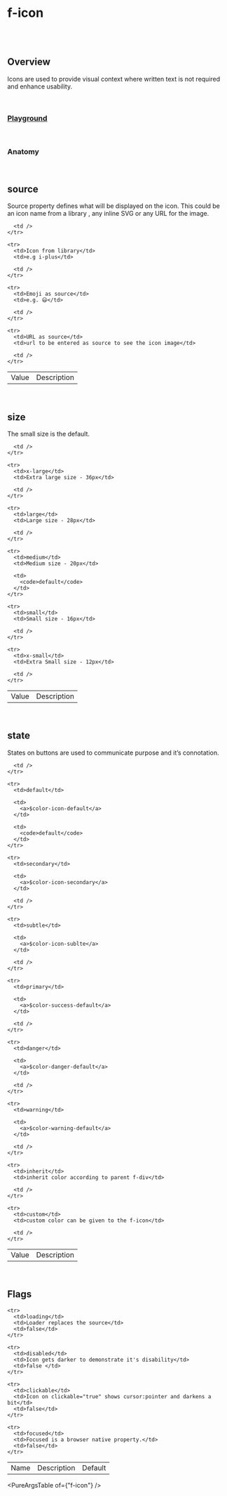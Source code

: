 
<Meta of={FIconStories} />

# f-icon

<br />

<br />

## Overview

<f-divider />

Icons are used to provide visual context where written text is not required and enhance usability.

<br />

### [Playground](/story/components-f-icon--playground)

<Canvas>
	<Story of={FIconStories.Playground} />
</Canvas>

<br />

### Anatomy

<f-divider />

<Story of={FIconStories.Anatomy} />

<br />

## source

<f-divider />

Source property defines what will be displayed on the icon. This could be an icon name from a
library , any inline SVG or any URL for the image.

<Canvas>
	<Story of={FIconStories.Source} />
</Canvas>

<table className="custom-table">
  <tbody>
    <tr>
      <td>Value</td>
      <td>Description</td>

      <td />
    </tr>

    <tr>
      <td>Icon from library</td>
      <td>e.g i-plus</td>

      <td />
    </tr>

    <tr>
      <td>Emoji as source</td>
      <td>e.g. 😃</td>

      <td />
    </tr>

    <tr>
      <td>URL as source</td>
      <td>url to be entered as source to see the icon image</td>

      <td />
    </tr>

  </tbody>
</table>

<br />

## size

<f-divider />

The small size is the default.

<Canvas>
	<Story of={FIconStories.Size} />
</Canvas>

<table className="custom-table">
  <tbody>
    <tr>
      <td>Value</td>
      <td>Description</td>

      <td />
    </tr>

    <tr>
      <td>x-large</td>
      <td>Extra large size - 36px</td>

      <td />
    </tr>

    <tr>
      <td>large</td>
      <td>Large size - 28px</td>

      <td />
    </tr>

    <tr>
      <td>medium</td>
      <td>Medium size - 20px</td>

      <td>
        <code>default</code>
      </td>
    </tr>

    <tr>
      <td>small</td>
      <td>Small size - 16px</td>

      <td />
    </tr>

    <tr>
      <td>x-small</td>
      <td>Extra Small size - 12px</td>

      <td />
    </tr>

  </tbody>
</table>

<br />

## state

<f-divider />

States on buttons are used to communicate purpose and it’s connotation.

<Canvas>
	<Story of={FIconStories.State} />
</Canvas>

<table className="custom-table">
  <tbody>
    <tr>
      <td>Value</td>
      <td>Description</td>

      <td />
    </tr>

    <tr>
      <td>default</td>

      <td>
        <a>$color-icon-default</a>
      </td>

      <td>
        <code>default</code>
      </td>
    </tr>

    <tr>
      <td>secondary</td>

      <td>
        <a>$color-icon-secondary</a>
      </td>

      <td />
    </tr>

    <tr>
      <td>subtle</td>

      <td>
        <a>$color-icon-sublte</a>
      </td>

      <td />
    </tr>

    <tr>
      <td>primary</td>

      <td>
        <a>$color-success-default</a>
      </td>

      <td />
    </tr>

    <tr>
      <td>danger</td>

      <td>
        <a>$color-danger-default</a>
      </td>

      <td />
    </tr>

    <tr>
      <td>warning</td>

      <td>
        <a>$color-warning-default</a>
      </td>

      <td />
    </tr>

    <tr>
      <td>inherit</td>
      <td>inherit color according to parent f-div</td>

      <td />
    </tr>

    <tr>
      <td>custom</td>
      <td>custom color can be given to the f-icon</td>

      <td />
    </tr>

  </tbody>
</table>

<br />

## Flags

<f-divider />

<Canvas>
	<Story of={FIconStories.Flags} />
</Canvas>

<table className="custom-table">
  <tbody>
    <tr>
      <td>Name</td>
      <td>Description</td>
      <td>Default</td>
    </tr>

    <tr>
      <td>loading</td>
      <td>Loader replaces the source</td>
      <td>false</td>
    </tr>

    <tr>
      <td>disabled</td>
      <td>Icon gets darker to demonstrate it's disability</td>
      <td>false </td>
    </tr>

    <tr>
      <td>clickable</td>
      <td>Icon on clickable="true" shows cursor:pointer and darkens a bit</td>
      <td>false</td>
    </tr>

    <tr>
      <td>focused</td>
      <td>Focused is a browser native property.</td>
      <td>false</td>
    </tr>

  </tbody>
</table>

<PureArgsTable of={"f-icon"} />
